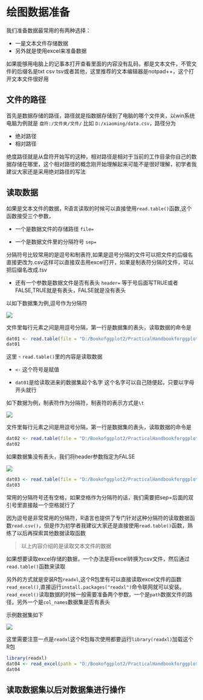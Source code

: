 # 绘图数据准备

我们准备数据最常用的有两种选择：

- 一是文本文件存储数据
- 另外就是使用excel来准备数据

如果能够用电脑上的记事本打开查看里面的内容没有乱码，都是文本文件，不管文件的后缀名是txt csv tsv或者其他，这里推荐的文本编辑器是notpad++，这个打开文本文件很好用

## 文件的路径

首先是数据存储的路径，路径就是指数据存储到了电脑的哪个文件夹，以win系统电脑为例就是 `盘符:/文件夹/文件/` 比如 `D:/xiaoming/data.csv`，路径分为

- 绝对路径
- 相对路径

绝度路径就是从盘符开始写的这种，相对路径是相对于当前的工作目录你自己的数据存储在哪里，这个相对路径的概念刚开始理解起来可能不是很好理解，初学者我建议大家还是采用绝对路径的写法

## 读取数据

如果是文本文件的数据，R语言读取的时候可以直接使用`read.table()`函数,这个函数接受三个参数，

- 一个是数据文件的存储路径 `file=`

- 一个是数据文件里的分隔符号 `sep=`

分隔符号比较常用的是逗号和制表符,如果是逗号分隔的文件可以把文件的后缀名直接更改为.csv这样可以直接双击用excel打开，如果是制表符分隔的文件，可以把后缀名改成.tsv

- 还有一个参数是数据文件是否有表头 `header=` 等于号后面写TRUE或者FALSE,TRUE就是有表头，FALSE就是没有表头

以如下数据集为例,逗号作为分隔符

<img src="img/02-preparedata/001.png">

文件里每行元素之间是用逗号分隔，第一行是数据集的表头，读取数据的命令是

```r
dat01 <- read.table(file = "D:/Bookofggplot2/PracticalHandbookforggplot2/example_data/02-preparedata/dat01.txt",header = TRUE,sep=",")
dat01
```

这里
- `read.table()`里的内容是读取数据

- `<-` 这个符号是赋值

- `dat01`是给读取进来的数据集起个名字 这个名字可以自己随便起，只要以字母开头就行

如下数据为例，制表符作为分隔符，制表符的表示方式是`\t`

<img src="img/02-preparedata/002.png">

文件里每行元素之间是用逗号分隔，第一行是数据集的表头，读取数据的命令是

```r
dat02 <- read.table(file = "D:/Bookofggplot2/PracticalHandbookforggplot2/example_data/02-preparedata/dat02.txt",header = TRUE,sep="\t")
dat02
```

如果数据集没有表头，我们将header参数指定为FALSE

<img src="img/02-preparedata/003.png">

```r
dat03 <- read.table(file = "D:/Bookofggplot2/PracticalHandbookforggplot2/example_data/02-preparedata/dat03.txt",header = TRUE,sep=",")
dat03
```

常用的分隔符号还有空格，如果空格作为分隔符的话，我们需要把sep=后面的双引号里直接敲一个空格就行了

因为逗号是非常常用的分隔符，R语言也提供了专门针对这种分隔符的读取数据函数`read.csv()`，但是作为初学者我建议大家还是直接使用`read.table()`函数，熟练了以后再探索其他数据读取函数

> 以上内容介绍的是读取文本文件的数据

如果想要读取excel存储的数据，一个办法是将excel转换为csv文件，然后通过`read.table()`函数来读取

另外的方式就是安装R包`readxl`,这个R包里有可以直接读取excel文件的函数`read_excel()`,直接运行`install.packages("readxl")`命令联网就可以安装。`read_excel()`读取数据的时候一般需要准备两个参数，一个是`path`数据文件的路径，另外一个是`col_names`数据集是否有表头

示例数据集如下

<img src="img/02-preparedata/004.png">

这里需要注意一点是`readxl`这个R包每次使用都要运行`library(readxl)`加载这个R包

```r
library(readxl)
dat04 <- read_excel(path = "D:/Bookofggplot2/PracticalHandbookforggplot2/example_data/02-preparedata/dat04.xlsx",col_names = TRUE)
dat04
```

## 读取数据集以后对数据集进行操作


